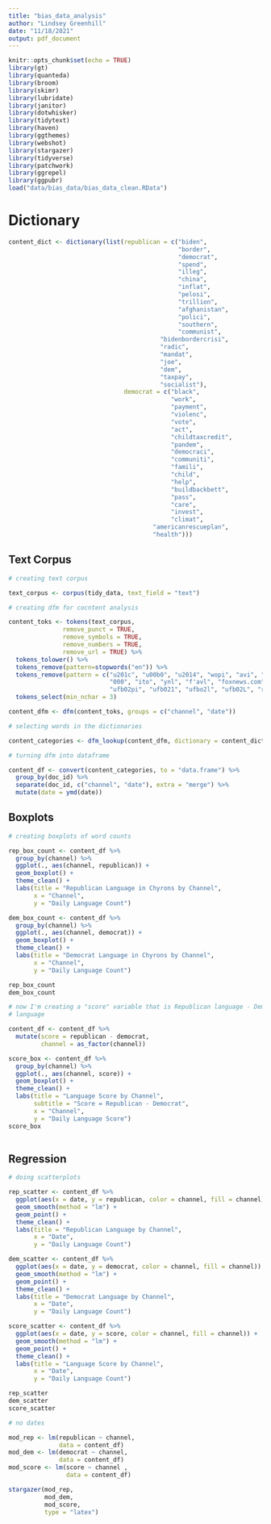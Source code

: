 ```yaml
---
title: "bias_data_analysis"
author: "Lindsey Greenhill"
date: "11/18/2021"
output: pdf_document
---
```


```r
knitr::opts_chunk$set(echo = TRUE)
library(gt)
library(quanteda)
library(broom)
library(skimr)
library(lubridate)
library(janitor)
library(dotwhisker)
library(tidytext)
library(haven)
library(ggthemes)
library(webshot)
library(stargazer)
library(tidyverse)
library(patchwork)
library(ggrepel)
library(ggpubr)
load("data/bias_data/bias_data_clean.RData")
```

# Dictionary

```r
content_dict <- dictionary(list(republican = c("biden",
                                               "border",
                                               "democrat",
                                               "spend",
                                               "illeg",
                                               "china",
                                               "inflat",
                                               "pelosi",
                                               "trillion",
                                               "afghanistan",
                                               "polici",
                                               "southern",
                                               "communist",
                                          "bidenbordercrisi",
                                          "radic",
                                          "mandat",
                                          "joe",
                                          "dem",
                                          "taxpay",
                                          "socialist"),
                                democrat = c("black",
                                             "work",
                                             "payment",
                                             "violenc",
                                             "vote",
                                             "act",
                                             "childtaxcredit",
                                             "pandem",
                                             "democraci",
                                             "communiti",
                                             "famili",
                                             "child",
                                             "help",
                                             "buildbackbett",
                                             "pass",
                                             "care",
                                             "invest",
                                             "climat",
                                        "americanrescueplan",
                                        "health")))
```

## Text Corpus

```r

# creating text corpus

text_corpus <- corpus(tidy_data, text_field = "text")

# creating dfm for cocntent analysis

content_toks <- tokens(text_corpus,
               remove_punct = TRUE,
               remove_symbols = TRUE,
               remove_numbers = TRUE,
               remove_url = TRUE) %>%
  tokens_tolower() %>%
  tokens_remove(pattern=stopwords("en")) %>%
  tokens_remove(pattern = c("u201c", "u00b0", "u2014", "wopi", "avi", "ooo", 
                            "000", "ito", "ynl", "f'avl", "foxnews.com", 
                            "ufb02pi", "ufb021", "ufbo2l", "ufb02L", "rpm")) %>%
  tokens_select(min_nchar = 3)

content_dfm <- dfm(content_toks, groups = c("channel", "date"))

# selecting words in the dictionaries

content_categories <- dfm_lookup(content_dfm, dictionary = content_dict)

# turning dfm into dataframe

content_df <- convert(content_categories, to = "data.frame") %>%
  group_by(doc_id) %>%
  separate(doc_id, c("channel", "date"), extra = "merge") %>%
  mutate(date = ymd(date))

```

## Boxplots

```r

# creating boxplots of word counts

rep_box_count <- content_df %>%
  group_by(channel) %>%
  ggplot(., aes(channel, republican)) +
  geom_boxplot() +
  theme_clean() +
  labs(title = "Republican Language in Chyrons by Channel",
       x = "Channel",
       y = "Daily Language Count")

dem_box_count <- content_df %>%
  group_by(channel) %>%
  ggplot(., aes(channel, democrat)) +
  geom_boxplot() +
  theme_clean() +
  labs(title = "Democrat Language in Chyrons by Channel",
       x = "Channel",
       y = "Daily Language Count")

rep_box_count
dem_box_count

# now I'm creating a "score" variable that is Republican language - Democrat
# language

content_df <- content_df %>%
  mutate(score = republican - democrat,
         channel = as_factor(channel))

score_box <- content_df %>%
  group_by(channel) %>%
  ggplot(., aes(channel, score)) +
  geom_boxplot() +
  theme_clean() +
  labs(title = "Language Score by Channel",
       subtitle = "Score = Republican - Democrat",
       x = "Channel",
       y = "Daily Language Score")
score_box
  
```

##  Regression

```r

# doing scatterplots

rep_scatter <- content_df %>%
  ggplot(aes(x = date, y = republican, color = channel, fill = channel)) +
  geom_smooth(method = "lm") +
  geom_point() +
  theme_clean() +
  labs(title = "Republican Language by Channel",
       x = "Date",
       y = "Daily Language Count")

dem_scatter <- content_df %>%
  ggplot(aes(x = date, y = democrat, color = channel, fill = channel)) +
  geom_smooth(method = "lm") +
  geom_point() +
  theme_clean() +
  labs(title = "Democrat Language by Channel",
       x = "Date",
       y = "Daily Language Count")

score_scatter <- content_df %>%
  ggplot(aes(x = date, y = score, color = channel, fill = channel)) +
  geom_smooth(method = "lm") +
  geom_point() +
  theme_clean() +
  labs(title = "Language Score by Channel",
       x = "Date",
       y = "Daily Language Count")

rep_scatter
dem_scatter
score_scatter

# no dates

mod_rep <- lm(republican ~ channel,
              data = content_df)
mod_dem <- lm(democrat ~ channel,
              data = content_df)
mod_score <- lm(score ~ channel ,
                data = content_df)

stargazer(mod_rep,
          mod_dem,
          mod_score,
          type = "latex")

```

